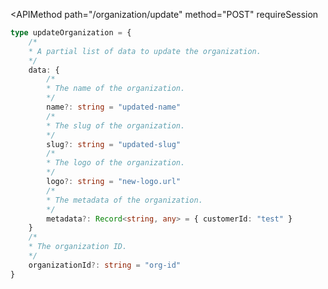 <APIMethod
  path="/organization/update"
  method="POST"
  requireSession
>
```ts
type updateOrganization = {
    /*
    * A partial list of data to update the organization. 
    */
    data: {
        /*
        * The name of the organization. 
        */
        name?: string = "updated-name"
        /*
        * The slug of the organization. 
        */
        slug?: string = "updated-slug"
        /*
        * The logo of the organization. 
        */
        logo?: string = "new-logo.url"
        /*
        * The metadata of the organization. 
        */
        metadata?: Record<string, any> = { customerId: "test" }
    }
    /*
    * The organization ID. 
    */
    organizationId?: string = "org-id"
}
```
</APIMethod>